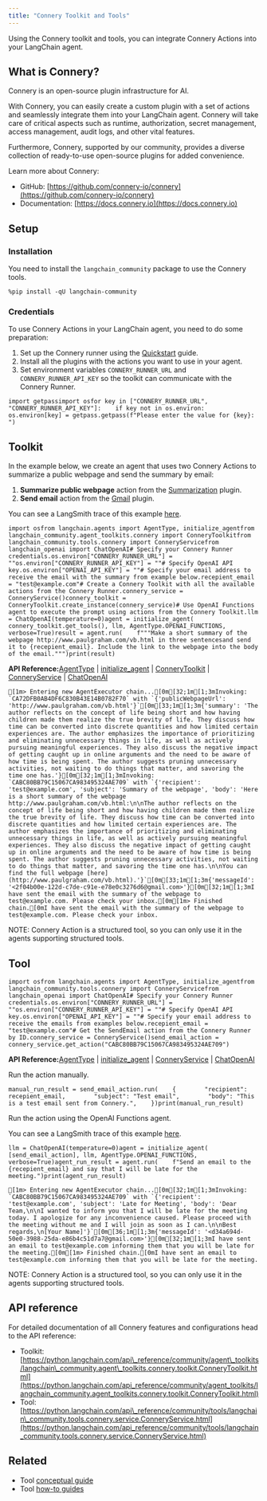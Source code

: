 ```yaml
---
title: "Connery Toolkit and Tools"
---
```


Using the Connery toolkit and tools, you can integrate Connery Actions into your LangChain agent.

## What is Connery?

Connery is an open-source plugin infrastructure for AI.

With Connery, you can easily create a custom plugin with a set of actions and seamlessly integrate them into your LangChain agent. Connery will take care of critical aspects such as runtime, authorization, secret management, access management, audit logs, and other vital features.

Furthermore, Connery, supported by our community, provides a diverse collection of ready-to-use open-source plugins for added convenience.

Learn more about Connery:

* GitHub: [https://github.com/connery-io/connery](https://github.com/connery-io/connery)
* Documentation: [https://docs.connery.io](https://docs.connery.io)

## Setup

### Installation

You need to install the `langchain_community` package to use the Connery tools.

```
%pip install -qU langchain-community
```

### Credentials

To use Connery Actions in your LangChain agent, you need to do some preparation:

1. Set up the Connery runner using the [Quickstart](https://docs.connery.io/oss/runner/quick-start/) guide.
2. Install all the plugins with the actions you want to use in your agent.
3. Set environment variables `CONNERY_RUNNER_URL` and `CONNERY_RUNNER_API_KEY` so the toolkit can communicate with the Connery Runner.

```
import getpassimport osfor key in ["CONNERY_RUNNER_URL", "CONNERY_RUNNER_API_KEY"]:    if key not in os.environ:        os.environ[key] = getpass.getpass(f"Please enter the value for {key}: ")
```

## Toolkit

In the example below, we create an agent that uses two Connery Actions to summarize a public webpage and send the summary by email:

1. **Summarize public webpage** action from the [Summarization](https://github.com/connery-io/summarization-plugin) plugin.
2. **Send email** action from the [Gmail](https://github.com/connery-io/gmail) plugin.

You can see a LangSmith trace of this example [here](https://smith.langchain.com/public/4af5385a-afe9-46f6-8a53-57fe2d63c5bc/r).

```
import osfrom langchain.agents import AgentType, initialize_agentfrom langchain_community.agent_toolkits.connery import ConneryToolkitfrom langchain_community.tools.connery import ConneryServicefrom langchain_openai import ChatOpenAI# Specify your Connery Runner credentials.os.environ["CONNERY_RUNNER_URL"] = ""os.environ["CONNERY_RUNNER_API_KEY"] = ""# Specify OpenAI API key.os.environ["OPENAI_API_KEY"] = ""# Specify your email address to receive the email with the summary from example below.recepient_email = "test@example.com"# Create a Connery Toolkit with all the available actions from the Connery Runner.connery_service = ConneryService()connery_toolkit = ConneryToolkit.create_instance(connery_service)# Use OpenAI Functions agent to execute the prompt using actions from the Connery Toolkit.llm = ChatOpenAI(temperature=0)agent = initialize_agent(    connery_toolkit.get_tools(), llm, AgentType.OPENAI_FUNCTIONS, verbose=True)result = agent.run(    f"""Make a short summary of the webpage http://www.paulgraham.com/vb.html in three sentencesand send it to {recepient_email}. Include the link to the webpage into the body of the email.""")print(result)
```

**API Reference:**[AgentType](https://python.langchain.com/api_reference/langchain/agents/langchain.agents.agent_types.AgentType.html) | [initialize\_agent](https://python.langchain.com/api_reference/langchain/agents/langchain.agents.initialize.initialize_agent.html) | [ConneryToolkit](https://python.langchain.com/api_reference/community/agent_toolkits/langchain_community.agent_toolkits.connery.toolkit.ConneryToolkit.html) | [ConneryService](https://python.langchain.com/api_reference/community/tools/langchain_community.tools.connery.service.ConneryService.html) | [ChatOpenAI](https://python.langchain.com/api_reference/openai/chat_models/langchain_openai.chat_models.base.ChatOpenAI.html)

```
[1m> Entering new AgentExecutor chain...[0m[32;1m[1;3mInvoking: `CA72DFB0AB4DF6C830B43E14B0782F70` with `{'publicWebpageUrl': 'http://www.paulgraham.com/vb.html'}`[0m[33;1m[1;3m{'summary': 'The author reflects on the concept of life being short and how having children made them realize the true brevity of life. They discuss how time can be converted into discrete quantities and how limited certain experiences are. The author emphasizes the importance of prioritizing and eliminating unnecessary things in life, as well as actively pursuing meaningful experiences. They also discuss the negative impact of getting caught up in online arguments and the need to be aware of how time is being spent. The author suggests pruning unnecessary activities, not waiting to do things that matter, and savoring the time one has.'}[0m[32;1m[1;3mInvoking: `CABC80BB79C15067CA983495324AE709` with `{'recipient': 'test@example.com', 'subject': 'Summary of the webpage', 'body': 'Here is a short summary of the webpage http://www.paulgraham.com/vb.html:\n\nThe author reflects on the concept of life being short and how having children made them realize the true brevity of life. They discuss how time can be converted into discrete quantities and how limited certain experiences are. The author emphasizes the importance of prioritizing and eliminating unnecessary things in life, as well as actively pursuing meaningful experiences. They also discuss the negative impact of getting caught up in online arguments and the need to be aware of how time is being spent. The author suggests pruning unnecessary activities, not waiting to do things that matter, and savoring the time one has.\n\nYou can find the full webpage [here](http://www.paulgraham.com/vb.html).'}`[0m[33;1m[1;3m{'messageId': '<2f04b00e-122d-c7de-c91e-e78e0c3276d6@gmail.com>'}[0m[32;1m[1;3mI have sent the email with the summary of the webpage to test@example.com. Please check your inbox.[0m[1m> Finished chain.[0mI have sent the email with the summary of the webpage to test@example.com. Please check your inbox.
```

NOTE: Connery Action is a structured tool, so you can only use it in the agents supporting structured tools.

## Tool

```
import osfrom langchain.agents import AgentType, initialize_agentfrom langchain_community.tools.connery import ConneryServicefrom langchain_openai import ChatOpenAI# Specify your Connery Runner credentials.os.environ["CONNERY_RUNNER_URL"] = ""os.environ["CONNERY_RUNNER_API_KEY"] = ""# Specify OpenAI API key.os.environ["OPENAI_API_KEY"] = ""# Specify your email address to receive the emails from examples below.recepient_email = "test@example.com"# Get the SendEmail action from the Connery Runner by ID.connery_service = ConneryService()send_email_action = connery_service.get_action("CABC80BB79C15067CA983495324AE709")
```

**API Reference:**[AgentType](https://python.langchain.com/api_reference/langchain/agents/langchain.agents.agent_types.AgentType.html) | [initialize\_agent](https://python.langchain.com/api_reference/langchain/agents/langchain.agents.initialize.initialize_agent.html) | [ConneryService](https://python.langchain.com/api_reference/community/tools/langchain_community.tools.connery.service.ConneryService.html) | [ChatOpenAI](https://python.langchain.com/api_reference/openai/chat_models/langchain_openai.chat_models.base.ChatOpenAI.html)

Run the action manually.

```
manual_run_result = send_email_action.run(    {        "recipient": recepient_email,        "subject": "Test email",        "body": "This is a test email sent from Connery.",    })print(manual_run_result)
```

Run the action using the OpenAI Functions agent.

You can see a LangSmith trace of this example [here](https://smith.langchain.com/public/a37d216f-c121-46da-a428-0e09dc19b1dc/r).

```
llm = ChatOpenAI(temperature=0)agent = initialize_agent(    [send_email_action], llm, AgentType.OPENAI_FUNCTIONS, verbose=True)agent_run_result = agent.run(    f"Send an email to the {recepient_email} and say that I will be late for the meeting.")print(agent_run_result)
```

```
[1m> Entering new AgentExecutor chain...[0m[32;1m[1;3mInvoking: `CABC80BB79C15067CA983495324AE709` with `{'recipient': 'test@example.com', 'subject': 'Late for Meeting', 'body': 'Dear Team,\n\nI wanted to inform you that I will be late for the meeting today. I apologize for any inconvenience caused. Please proceed with the meeting without me and I will join as soon as I can.\n\nBest regards,\n[Your Name]'}`[0m[36;1m[1;3m{'messageId': '<d34a694d-50e0-3988-25da-e86b4c51d7a7@gmail.com>'}[0m[32;1m[1;3mI have sent an email to test@example.com informing them that you will be late for the meeting.[0m[1m> Finished chain.[0mI have sent an email to test@example.com informing them that you will be late for the meeting.
```

NOTE: Connery Action is a structured tool, so you can only use it in the agents supporting structured tools.

## API reference

For detailed documentation of all Connery features and configurations head to the API reference:

* Toolkit: [https://python.langchain.com/api\_reference/community/agent\_toolkits/langchain\_community.agent\_toolkits.connery.toolkit.ConneryToolkit.html](https://python.langchain.com/api_reference/community/agent_toolkits/langchain_community.agent_toolkits.connery.toolkit.ConneryToolkit.html)
* Tool: [https://python.langchain.com/api\_reference/community/tools/langchain\_community.tools.connery.service.ConneryService.html](https://python.langchain.com/api_reference/community/tools/langchain_community.tools.connery.service.ConneryService.html)

## Related

* Tool [conceptual guide](/src/oss/concepts/tools)
* Tool [how-to guides](/src/oss/how_to/#tools)
